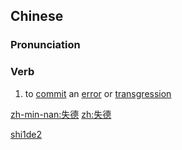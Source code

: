 ==Chinese==
{{zh-forms}}

===Pronunciation===
{{zh-pron
|m=shīdé
|c=sat1 dak1
|mn=sit-tek
|cat=v
}}

===Verb===
{{zh-verb}}

# {{lb|zh|literary}} to [[commit]] an [[error]] or [[transgression]]

[[Category:Mandarin literary terms|shi1de2]]

[[zh-min-nan:失德]]
[[zh:失德]]